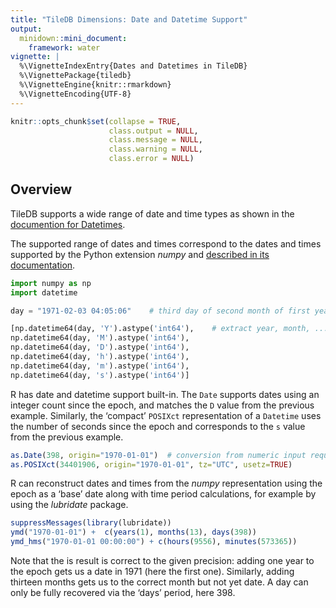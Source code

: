```yaml
---
title: "TileDB Dimensions: Date and Datetime Support"
output:
  minidown::mini_document:
    framework: water
vignette: |
  %\VignetteIndexEntry{Dates and Datetimes in TileDB}
  %\VignettePackage{tiledb}
  %\VignetteEngine{knitr::rmarkdown}
  %\VignetteEncoding{UTF-8}
---
```


```r
knitr::opts_chunk$set(collapse = TRUE,
                      class.output = NULL,
                      class.message = NULL,
                      class.warning = NULL,
                      class.error = NULL)
```


## Overview

TileDB supports a wide range of date and time types as shown in the [documention for Datetimes](https://docs.tiledb.com/main/solutions/tiledb-embedded/internal-mechanics/datetimes).

The supported range of dates and times correspond to the dates and times supported by the Python extension *numpy* and [described in its documentation](https://numpy.org/doc/stable/reference/arrays.datetime.html).

```python
import numpy as np
import datetime

day = "1971-02-03 04:05:06"    # third day of second month of first year past epoch

[np.datetime64(day, 'Y').astype('int64'),    # extract year, month, ... as an int64
np.datetime64(day, 'M').astype('int64'),
np.datetime64(day, 'D').astype('int64'),
np.datetime64(day, 'h').astype('int64'),
np.datetime64(day, 'm').astype('int64'),
np.datetime64(day, 's').astype('int64')]
```

R has date and datetime support built-in.  The `Date` supports dates using an integer count since the epoch, and matches the `D` value from the previous example.  Similarly, the  'compact' `POSIXct` representation of a `Datetime` uses the number of seconds since the epoch and corresponds to the `s` value from the previous example.


```r
as.Date(398, origin="1970-01-01")  # conversion from numeric input requires 'origin'
as.POSIXct(34401906, origin="1970-01-01", tz="UTC", usetz=TRUE)
```


R can reconstruct dates and times from the *numpy* representation using the epoch as a 'base' date along with time period calculations, for example by using the *lubridate* package.

```r
suppressMessages(library(lubridate))
ymd("1970-01-01") +  c(years(1), months(13), days(398))
ymd_hms("1970-01-01 00:00:00") + c(hours(9556), minutes(573365))
```

Note that the is result is correct to the given precision: adding one year to the epoch gets us a date in 1971 (here the first one). Similarly, adding thirteen months gets us to the correct month but not yet date. A day can only be fully recovered via the 'days' period, here 398.
